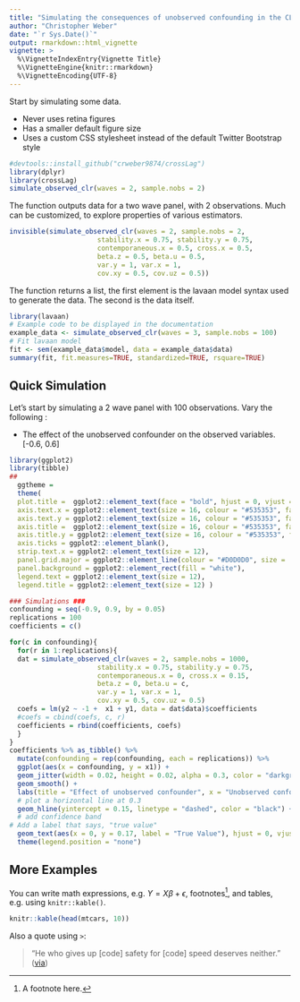 ```yaml
---
title: "Simulating the consequences of unobserved confounding in the CLPM"
author: "Christopher Weber"
date: "`r Sys.Date()`"
output: rmarkdown::html_vignette
vignette: >
  %\VignetteIndexEntry{Vignette Title}
  %\VignetteEngine{knitr::rmarkdown}
  %\VignetteEncoding{UTF-8}
---
```


Start by simulating some data.

-   Never uses retina figures
-   Has a smaller default figure size
-   Uses a custom CSS stylesheet instead of the default Twitter Bootstrap style

```r
#devtools::install_github("crweber9874/crossLag")
library(dplyr)
library(crossLag)
simulate_observed_clr(waves = 2, sample.nobs = 2) 
```

The function outputs data for a two wave panel, with 2 observations. Much can be customized, to explore properties of various estimators.

```r

invisible(simulate_observed_clr(waves = 2, sample.nobs = 2, 
                      stability.x = 0.75, stability.y = 0.75, 
                      contemporaneous.x = 0.5, cross.x = 0.5, 
                      beta.z = 0.5, beta.u = 0.5, 
                      var.y = 1, var.x = 1, 
                      cov.xy = 0.5, cov.uz = 0.5))
```

The function returns a list, the first element is the lavaan model syntax used to generate the data. The second is the data itself. 

```r
library(lavaan)
# Example code to be displayed in the documentation
example_data <- simulate_observed_clr(waves = 3, sample.nobs = 100)
# Fit lavaan model
fit <- sem(example_data$model, data = example_data$data)
summary(fit, fit.measures=TRUE, standardized=TRUE, rsquare=TRUE)
```

## Quick Simulation

Let's start by simulating a 2 wave panel with 100 observations. Vary the following :
 
 - The effect of the unobserved confounder on the observed variables. [-0.6, 0.6]

```r
library(ggplot2)
library(tibble)
## 
  ggtheme =
  theme(
  plot.title =  ggplot2::element_text(face = "bold", hjust = 0, vjust = 0, colour = "#3C3C3C", size = 20),
  axis.text.x = ggplot2::element_text(size = 16, colour = "#535353", face = "bold"),
  axis.text.y = ggplot2::element_text(size = 16, colour = "#535353", face = "bold"),
  axis.title =  ggplot2::element_text(size = 16, colour = "#535353", face = "bold"),
  axis.title.y = ggplot2::element_text(size = 16, colour = "#535353", face = "bold", vjust = 1.5),
  axis.ticks = ggplot2::element_blank(),
  strip.text.x = ggplot2::element_text(size = 12),
  panel.grid.major = ggplot2::element_line(colour = "#D0D0D0", size = .25),
  panel.background = ggplot2::element_rect(fill = "white"),
  legend.text = ggplot2::element_text(size = 12),
  legend.title = ggplot2::element_text(size = 12) )

### Simulations ###
confounding = seq(-0.9, 0.9, by = 0.05)  
replications = 100
coefficients = c()

for(c in confounding){
  for(r in 1:replications){
  dat = simulate_observed_clr(waves = 2, sample.nobs = 1000, 
                      stability.x = 0.75, stability.y = 0.75, 
                      contemporaneous.x = 0, cross.x = 0.15, 
                      beta.z = 0, beta.u = c, 
                      var.y = 1, var.x = 1, 
                      cov.xy = 0.5, cov.uz = 0.5)
  coefs = lm(y2 ~ -1 +  x1 + y1, data = dat$data)$coefficients
  #coefs = cbind(coefs, c, r)
  coefficients = rbind(coefficients, coefs)
  }
}
coefficients %>% as_tibble() %>%
  mutate(confounding = rep(confounding, each = replications)) %>% 
  ggplot(aes(x = confounding, y = x1)) + 
  geom_jitter(width = 0.02, height = 0.02, alpha = 0.3, color = "darkgrey") +
  geom_smooth() + 
  labs(title = "Effect of unobserved confounder", x = "Unobserved confounder effect", y = "Coefficient for the cross lagged effect, x1 on y2") + ggtheme + 
  # plot a horizontal line at 0.3
  geom_hline(yintercept = 0.15, linetype = "dashed", color = "black") +
  # add confidence band
# Add a label that says, "true value"
  geom_text(aes(x = 0, y = 0.17, label = "True Value"), hjust = 0, vjust = 0, size = 5, color = "black") +
  theme(legend.position = "none")

```

## More Examples

You can write math expressions, e.g. $Y = X\beta + \epsilon$, footnotes[^1], and tables, e.g. using `knitr::kable()`.

[^1]: A footnote here.

```r
knitr::kable(head(mtcars, 10))
```

Also a quote using `>`:

> "He who gives up [code] safety for [code] speed deserves neither." ([via](https://twitter.com/hadleywickham/status/504368538874703872))
